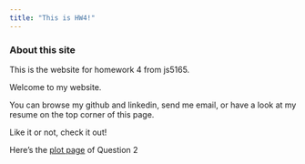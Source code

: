 ```yaml
---
title: "This is HW4!"
---
```



### About this site


This is the website for homework 4 from js5165.

Welcome to my website.


You can browse my github and linkedin, send me email, or have a look at my resume on the top corner of this page. 

Like it or not, check it out!


Here's the [plot page](hw4_dashboard.html) of Question 2